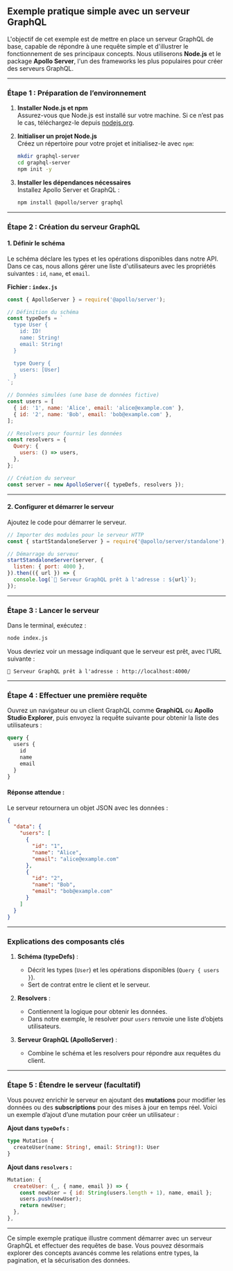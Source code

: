 ## **Exemple pratique simple avec un serveur GraphQL**

L'objectif de cet exemple est de mettre en place un serveur GraphQL de base, capable de répondre à une requête simple et d'illustrer le fonctionnement de ses principaux concepts. Nous utiliserons **Node.js** et le package **Apollo Server**, l'un des frameworks les plus populaires pour créer des serveurs GraphQL.  

---

### **Étape 1 : Préparation de l’environnement**  

1. **Installer Node.js et npm**  
   Assurez-vous que Node.js est installé sur votre machine. Si ce n’est pas le cas, téléchargez-le depuis [nodejs.org](https://nodejs.org/).

2. **Initialiser un projet Node.js**  
   Créez un répertoire pour votre projet et initialisez-le avec `npm`:  
   ```bash
   mkdir graphql-server
   cd graphql-server
   npm init -y
   ```

3. **Installer les dépendances nécessaires**  
   Installez Apollo Server et GraphQL :  
   ```bash
   npm install @apollo/server graphql
   ```

---

### **Étape 2 : Création du serveur GraphQL**  

#### **1. Définir le schéma**  
Le schéma déclare les types et les opérations disponibles dans notre API.  
Dans ce cas, nous allons gérer une liste d'utilisateurs avec les propriétés suivantes : `id`, `name`, et `email`.  

**Fichier : `index.js`**  
```javascript
const { ApolloServer } = require('@apollo/server');

// Définition du schéma
const typeDefs = `
  type User {
    id: ID!
    name: String!
    email: String!
  }

  type Query {
    users: [User]
  }
`;

// Données simulées (une base de données fictive)
const users = [
  { id: '1', name: 'Alice', email: 'alice@example.com' },
  { id: '2', name: 'Bob', email: 'bob@example.com' },
];

// Resolvers pour fournir les données
const resolvers = {
  Query: {
    users: () => users,
  },
};

// Création du serveur
const server = new ApolloServer({ typeDefs, resolvers });
```

---

#### **2. Configurer et démarrer le serveur**  
Ajoutez le code pour démarrer le serveur.  

```javascript
// Importer des modules pour le serveur HTTP
const { startStandaloneServer } = require('@apollo/server/standalone');

// Démarrage du serveur
startStandaloneServer(server, {
  listen: { port: 4000 },
}).then(({ url }) => {
  console.log(`🚀 Serveur GraphQL prêt à l'adresse : ${url}`);
});
```

---

### **Étape 3 : Lancer le serveur**  

Dans le terminal, exécutez :  
```bash
node index.js
```

Vous devriez voir un message indiquant que le serveur est prêt, avec l’URL suivante :  
```text
🚀 Serveur GraphQL prêt à l'adresse : http://localhost:4000/
```

---

### **Étape 4 : Effectuer une première requête**  

Ouvrez un navigateur ou un client GraphQL comme **GraphiQL** ou **Apollo Studio Explorer**, puis envoyez la requête suivante pour obtenir la liste des utilisateurs :  

```graphql
query {
  users {
    id
    name
    email
  }
}
```

#### **Réponse attendue :**  
Le serveur retournera un objet JSON avec les données :  
```json
{
  "data": {
    "users": [
      {
        "id": "1",
        "name": "Alice",
        "email": "alice@example.com"
      },
      {
        "id": "2",
        "name": "Bob",
        "email": "bob@example.com"
      }
    ]
  }
}
```

---

### **Explications des composants clés**  

1. **Schéma (typeDefs)** :  
   - Décrit les types (`User`) et les opérations disponibles (`Query { users }`).  
   - Sert de contrat entre le client et le serveur.  

2. **Resolvers** :  
   - Contiennent la logique pour obtenir les données.  
   - Dans notre exemple, le resolver pour `users` renvoie une liste d’objets utilisateurs.  

3. **Serveur GraphQL (ApolloServer)** :  
   - Combine le schéma et les resolvers pour répondre aux requêtes du client.  

---

### **Étape 5 : Étendre le serveur (facultatif)**  
Vous pouvez enrichir le serveur en ajoutant des **mutations** pour modifier les données ou des **subscriptions** pour des mises à jour en temps réel. Voici un exemple d’ajout d’une mutation pour créer un utilisateur :  

**Ajout dans `typeDefs` :**  
```graphql
type Mutation {
  createUser(name: String!, email: String!): User
}
```

**Ajout dans `resolvers` :**  
```javascript
Mutation: {
  createUser: (_, { name, email }) => {
    const newUser = { id: String(users.length + 1), name, email };
    users.push(newUser);
    return newUser;
  },
},
```

---

Ce simple exemple pratique illustre comment démarrer avec un serveur GraphQL et effectuer des requêtes de base. Vous pouvez désormais explorer des concepts avancés comme les relations entre types, la pagination, et la sécurisation des données.